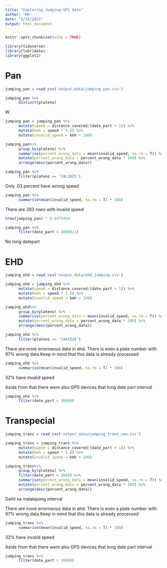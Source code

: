 ```yaml
---
title: "Exploring Jumping GPS data"
author: "Me"
date: "3/15/2021"
output: html_document
---
```


```r
knitr::opts_chunk$set(echo = TRUE)
```

```r
library(tidyverse)
library(lubridate)
library(ggplot2)
```
# Pan

```r
jumping_pan = read_csv('output_data/jumping_pan.csv')

jumping_pan %>%
      distinct(plateno)
```
W

```r
jumping_pan = jumping_pan %>%
      mutate(speed = distance_covered/(date_part + 1)) %>%
      mutate(kmh = speed * 3.6) %>%
      mutate(invalid_speed = kmh > 100) 

jumping_pan%>%
      group_by(plateno) %>%
      summarise(percent_wrong_data = mean(invalid_speed, na.rm = T)) %>%
      mutate(percent_wrong_data = percent_wrong_data * 100) %>%
      arrange(desc(percent_wrong_data))

jumping_pan %>%
      filter(plateno == 'CAL1825')
```

Only .03 percent have wrong speed
```r
jumping_pan %>%
      summarise(mean(invalid_speed, na.rm = T) * 100)
```

There are 283 rows with invalid speed
```r
nrow(jumping_pan) * 0.0373459	
```

```r
jumping_pan %>%
      filter(date_part > 36000/2)
```

No long datepart 

# EHD

```r
jumping_ehd = read_csv('output_data/ehd_jumping.csv')

jumping_ehd = jumping_ehd %>%
      mutate(speed = distance_covered/(date_part + 1)) %>%
      mutate(kmh = speed * 3.6) %>%
      mutate(invalid_speed = kmh > 100) 
```

```r
jumping_ehd%>%
      group_by(plateno) %>%
      summarise(percent_wrong_data = mean(invalid_speed, na.rm = T)) %>%
      mutate(percent_wrong_data = percent_wrong_data * 100) %>%
      arrange(desc(percent_wrong_data))
```

```r
jumping_ehd %>%
      filter(plateno == 'CAA3526')
```


There are more errorneous data in ehd. There is even a plate number with 97% wrong data.Keep in mind that this data is already processed

```r
jumping_ehd %>%
      summarise(mean(invalid_speed, na.rm = T) * 100)
```
32% have invalid speed

Aside from that there were also GPS devices that long date part interval
```r
jumping_ehd %>%
      filter(date_part > 36000)
```

# Transpecial


```r
jumping_trans = read_csv('output_data/jumping_trans_new.csv')

jumping_trans = jumping_trans %>%
      mutate(speed = distance_covered/(date_part + 1)) %>%
      mutate(kmh = speed * 3.6) %>%
      mutate(invalid_speed = kmh > 100) 
```


```r
jumping_trans%>%
      group_by(plateno) %>%
      filter(date_part < 3600) %>%
      summarise(percent_wrong_data = mean(invalid_speed, na.rm = T)) %>%
      mutate(percent_wrong_data = percent_wrong_data * 100) %>%
      arrange(desc(percent_wrong_data))
```
Dahil sa malalayong interval


There are more errorneous data in ehd. There is even a plate number with 97% wrong data.Keep in mind that this data is already processed

```r
jumping_trans %>%
      summarise(mean(invalid_speed, na.rm = T) * 100)
```
32% have invalid speed

Aside from that there were also GPS devices that long date part interval
```r
jumping_trans %>%
      filter(date_part > 36000)
```

